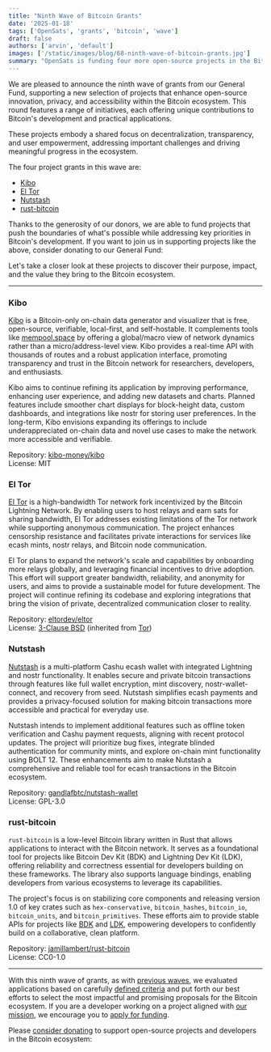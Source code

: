 ```yaml
---
title: "Ninth Wave of Bitcoin Grants"
date: '2025-01-18'
tags: ['OpenSats', 'grants', 'bitcoin', 'wave']
draft: false
authors: ['arvin', 'default']
images: ['/static/images/blog/68-ninth-wave-of-bitcoin-grants.jpg']
summary: "OpenSats is funding four more open-source projects in the Bitcoin ecosystem."
---
```


We are pleased to announce the ninth wave of grants from our General Fund,
supporting a new selection of projects that enhance open-source innovation,
privacy, and accessibility within the Bitcoin ecosystem. This round features a
range of initiatives, each offering unique contributions to Bitcoin's
development and practical applications.

These projects embody a shared focus on decentralization, transparency, and user
empowerment, addressing important challenges and driving meaningful progress in
the ecosystem.

The four project grants in this wave are:

- [Kibo](#kibo)
- [El Tor](#el-tor)
- [Nutstash](#nutstash)
- [rust-bitcoin](#rust-bitcoin)

Thanks to the generosity of our donors, we are able to fund projects that push
the boundaries of what's possible while addressing key priorities in Bitcoin's
development. If you want to join us in supporting projects like the above,
consider donating to our General Fund:

<center>
    <DonateToGeneralFundButton/>
</center>

Let's take a closer look at these projects to discover their purpose, impact,
and the value they bring to the Bitcoin ecosystem.

---

### Kibo

[Kibo](https://kibo.money/) is a Bitcoin-only on-chain data generator and
visualizer that is free, open-source, verifiable, local-first, and
self-hostable. It complements tools like [mempool.space](https://mempool.space/)
by offering a global/macro view of network dynamics rather than a
micro/address-level view. Kibo provides a real-time API with thousands of routes
and a robust application interface, promoting transparency and trust in the
Bitcoin network for researchers, developers, and enthusiasts.

Kibo aims to continue refining its application by improving performance,
enhancing user experience, and adding new datasets and charts. Planned features
include smoother chart displays for block-height data, custom dashboards, and
integrations like nostr for storing user preferences. In the long-term, Kibo
envisions expanding its offerings to include underappreciated on-chain data and
novel use cases to make the network more accessible and verifiable.

Repository: [kibo-money/kibo](https://github.com/kibo-money/kibo)  
License: MIT

### El Tor

[El Tor](https://devpost.com/software/el-tor) is a high-bandwidth Tor network
fork incentivized by the Bitcoin Lightning Network. By enabling users to host
relays and earn sats for sharing bandwidth, El Tor addresses existing
limitations of the Tor network while supporting anonymous communication. The
project enhances censorship resistance and facilitates private interactions for
services like ecash mints, nostr relays, and Bitcoin node communication.

El Tor plans to expand the network's scale and capabilities by onboarding more
relays globally, and leveraging financial incentives to drive adoption. This
effort will support greater bandwidth, reliability, and anonymity for users, and
aims to provide a sustainable model for future development. The project will continue
refining its codebase and exploring integrations that bring the vision of
private, decentralized communication closer to reality.

Repository: [eltordev/eltor](https://bitbucket.org/eltordev/eltor)  
License: [3-Clause BSD](https://opensource.org/license/BSD-3-Clause) (inherited from
[Tor](https://gitlab.torproject.org/tpo/core/tor/-/blob/main/LICENSE))

### Nutstash

[Nutstash](https://www.nutstash.app/) is a multi-platform Cashu ecash wallet
with integrated Lightning and nostr functionality. It enables secure and private
bitcoin transactions through features like full wallet encryption, mint
discovery, nostr-wallet-connect, and recovery from seed. Nutstash simplifies
ecash payments and provides a privacy-focused solution for making bitcoin
transactions more accessible and practical for everyday use.

Nutstash intends to implement additional features such as offline token
verification and Cashu payment requests, aligning with recent protocol updates.
The project will prioritize bug fixes, integrate blinded authentication for
community mints, and explore on-chain mint functionality using BOLT 12. These
enhancements aim to make Nutstash a comprehensive and reliable tool for ecash
transactions in the Bitcoin ecosystem.

Repository: [gandlafbtc/nutstash-wallet](https://github.com/gandlafbtc/nutstash-wallet)  
License: GPL-3.0

### rust-bitcoin

`rust-bitcoin` is a low-level Bitcoin library written in Rust that allows
applications to interact with the Bitcoin network. It serves as a foundational
tool for projects like Bitcoin Dev Kit (BDK) and Lightning Dev Kit (LDK),
offering reliability and correctness essential for developers building on these
frameworks. The library also supports language bindings, enabling developers
from various ecosystems to leverage its capabilities.

The project's focus is on stabilizing core components and releasing version 1.0
of key crates such as `hex-conservative`, `bitcoin_hashes`, `bitcoin_io`,
`bitcoin_units`, and `bitcoin_primitives`. These efforts aim to provide stable
APIs for projects like [BDK](https://github.com/bitcoindevkit#hey-there-) and
[LDK](https://github.com/lightningdevkit/.github/blob/main/profile/README.md#hey-there-),
empowering developers to confidently build on a collaborative, clean platform.

Repository: [jamillambert/rust-bitcoin](https://github.com/jamillambert/rust-bitcoin)  
License: CC0-1.0

---

With this ninth wave of grants, as with [previous waves](/tags/wave), we evaluated
applications based on carefully [defined criteria](/apply#criteria) and put
forth our best efforts to select the most impactful and promising proposals for
the Bitcoin ecosystem. If you are a developer working on a project aligned with
[our mission](/mission), we encourage you to [apply for funding](/apply).

Please [consider donating](/donate) to support open-source projects and
developers in the Bitcoin ecosystem:

<center>
    <DonateToGeneralFundButton/>
</center>
